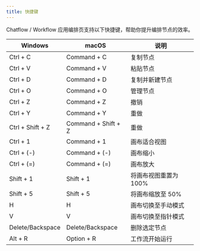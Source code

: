 ```yaml
---
title: 快捷键
---
```


Chatflow / Workflow 应用编排页支持以下快捷键，帮助你提升编排节点的效率。

| Windows          | macOS               | 说明            |
| ---------------- | ------------------- | ------------- |
| Ctrl + C         | Command + C         | 复制节点          |
| Ctrl + V         | Command + V         | 粘贴节点          |
| Ctrl + D         | Command + D         | 复制并新建节点       |
| Ctrl + O         | Command + O         | 管理节点          |
| Ctrl + Z         | Command + Z         | 撤销            |
| Ctrl + Y         | Command + Y         | 重做            |
| Ctrl + Shift + Z | Command + Shift + Z | 重做            |
| Ctrl + 1         | Command + 1         | 画布适合视图        |
| Ctrl + (-)       | Command + (-)       | 画布缩小          |
| Ctrl + (=)       | Command + (=)       | 画布放大          |
| Shift + 1        | Shift + 1           | 将画布视图重置为 100% |
| Shift + 5        | Shift + 5           | 将画布缩放至 50%    |
| H                | H                   | 画布切换至手动模式     |
| V                | V                   | 画布切换至指针模式     |
| Delete/Backspace | Delete/Backspace    | 删除选定节点        |
| Alt + R          | Option + R          | 工作流开始运行       |
